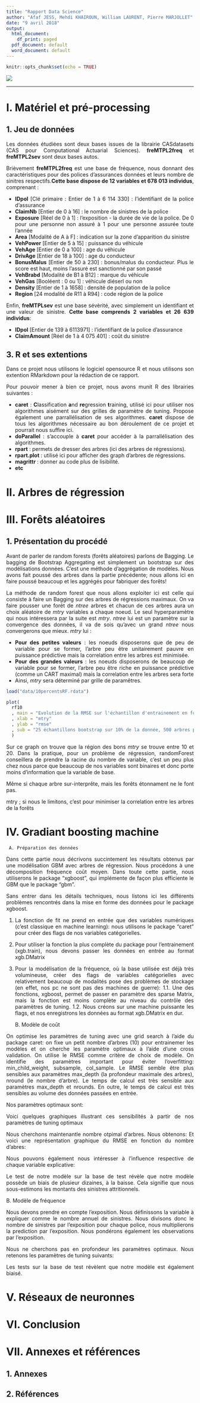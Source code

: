 ---
title: "Rapport Data Science"
author: "Afaf JESS, Mehdi KHAIROUN, William LAURENT, Pierre MARJOLLET"
date: "9 avril 2018"
output:
  html_document:
    df_print: paged
  pdf_document: default
  word_document: default
---
<style>
body {
text-align: justify}
</style>
```{r setup, include=FALSE}
knitr::opts_chunk$set(echo = TRUE)
```

![](images/logoisfa.jpg) 

***

# I. Matériel et pré-processing

## 1. Jeu de données

Les données étudiées sont deux bases issues de la librairie CASdatasets (CAS pour Computational Actuarial Sciences). **freMTPL2freq** et **freMTPL2sev** sont deux bases autos.

Brièvement **freMTPL2freq** est une base de fréquence, nous donnant des caractéristiques pour des polices d'assurances données et leurs nombre de sinitres respectifs.**Cette base dispose de 12 variables et 678 013 individus**, comprenant :

* **IDpol** [Clé primaire : Entier de 1 à 6 114 330] : l'identifiant de la police d'assurance
* **ClaimNb** [Entier de 0 à 16] : le nombre de sinistres de la police
* **Exposure** [Réel de 0 à 1] : l'exposition - la durée de vie de la police. De 0 pour une personne non assuré à 1 pour une personne assurée toute l'année
* **Area** [Modalité de A à F] : indication sur la zone d'apparition du sinistre
* **VehPower** [Entier de 5 à 15] : puissance du véhicule
* **VehAge** [Entier de 0 a 100] : age du véhicule
* **DrivAge** [Entier de 18 à 100] : age du conducteur
* **BonusMalus** [Entier de 50 à 230] : bonus/malus du conducteur. Plus le score est haut, moins l'assuré est sanctionné par son passé
* **VehBrabd** [Modalité de B1 à B12] : marque du véhicule
* **VehGas** [Booléent : 0 ou 1] : véhicule diéserl ou non
* **Density** [Entier de 1 à 1658] : densité de population de la police
* **Region** [24 modalité de R11 à R94] : code région de la police

Enfin, **freMTPLsev** est une base sévèrité, avec simplement un identifiant et une valeur de sinistre. **Cette base comprends 2 variables et 26 639 individus**:

* **IDpol** [Entier de 139 à 6113971] : l'identifiant de la police d'assurance
* **ClaimAmount** [Réel de 1 à 4 075 401] : coût du sinistre



## 3. R et ses extentions

Dans ce projet nous utilisons le logiciel opensource R et nous utilisons son extention RMarkdown pour la rédaction de ce rapport.

Pour pouvoir mener à bien ce projet, nous avons munit R des librairies suivantes :

* **caret** : **C**lassification **a**nd **re**gression **t**raining, utilisé ici pour utiliser nos algorithmes aisément sur des grilles de paramètre de tuning. Propose également une parrallélisation de ses algorithmes. **caret** dispose de tous les algorithmes nécessaire au bon déroulement de ce projet et pourrait nous suffire ici.
* **doParallel** : s'accouple à **caret** pour accéder à la parrallélisation des algorithmes.
* **rpart** : permets de dresser des arbres (ici des arbres de régressions).
* **rpart.plot** : utilisé ici pour afficher des graph d'arbres de régressions.
* **magrittr** : donner au code plus de lisibilité.
* **etc**

# II. Arbres de régression

# III. Forêts aléatoires

## 1. Présentation du procédé

Avant de parler de random forests (forêts aléatoires) parlons de Bagging. Le bagging de Bootstrap Aggregating est simplement un bootstrap sur des modélisations données. C'est une méthode d'aggrégation de modèles. Nous avons fait poussé des arbres dans la partie précédente; nous allons ici en faire poussé beaucoup et les aggrégés pour fabriquer des forêts!

La méthode de random forest que nous allons exploiter ici est celle qui consiste à faire un Bagging sur des arbres de régressions maximaux. On va faire pousser une forêt de $ntree$ arbres et chacun de ces arbres aura un choix aléatoire de $mtry$ variables a chaque noeud. Le seul hyperparamètre qui nous intéressera par la suite est $mtry$. $ntree$ lui est un paramètre sur la convergence des données, il va de sois qu'avec un grand $ntree$ nous convergerons que mieux. $mtry$ lui :

* **Pour des petites valeurs** : les noeuds disposerons que de peu de variable pour se former, l'arbre peu être unitairement pauvre en puissance prédictive mais la correlation entre les arbres est minimisée.
* **Pour des grandes valeurs** : les noeuds disposerons de beaucoup de variable pour se former, l'arbre peu être riche en puissance prédictive (comme un CART maximal) mais la correlation entre les arbres sera forte
* Ainsi, $mtry$ sera déterminé par grille de paramêtres.

```{r plot, echo = FALSE, fig.height=7, fig.width=10}

load("data/10percentsRF.rdata")

plot(
  rf10
  , main = "Evolution de la RMSE sur l'échantillon d'entrainement en fonction de mtry\nModèle sur la sévérité"
  , xlab = "mtry"
  , ylab = "rmse"
  , sub = "25 échantillons bootstrap sur 10% de la donnée, 500 arbres par forêt"
  )

```
Sur ce graph on trouve que la région des bons $mtry$ se trouve entre $10$ et $20$. Dans la pratique, pour un problème de régression, randomForest conseillera de prendre la racine du nombre de variable, c'est un peu plus chez nous parce que beaucoup de nos variables sont binaires et donc porte moins d'information que la variable de base.



Même si chaque arbre sur-interprête, mais les forêts étonnament ne le font pas. 

mtry ; si nous le limitons, c'est pour minimiser la correlation entre les arbres de la forêts

# IV. Gradiant boosting machine
     A. Préparation des données
Dans cette partie nous décrivons succintement les résultats obtenus par une modélisation GBM avec arbres de régression. Nous procédons à une décomposition fréquence coût moyen. Dans toute cette partie, nous utiliserons le package "xgboost", qui implémente de façon plus efficiente le GBM que le package "gbm".

Sans entrer dans les détails techniques, nous listons ici les différents problèmes rencontrés dans la mise en forme des données pour le package xgboost.
 
1. La fonction de fit ne prend en entrée que des variables numériques (c'est classique en machine learning): nous utilisons le package "caret" pour créer des flags de nos variables catégorielles.
2. Pour utiliser la fonction la plus complète du package pour l'entrainement (xgb.train), nous devons passer les données en entrée au format xgb.DMatrix
2. Pour la modélisation de la fréquence, où la base utilisée est déjà très volumineuse, créer des flags de variables catégorielles avec relativement beaucoup de modalités pose des problèmes de stockage (en effet, nos pc ne sont pas des machines de guerre):
    1.1. Une des fonctions, xgboost, permet de passer en paramètre des sparse Matrix, mais la fonction est moins complète au niveau du contrôle des paramètres de tuning.
    1.2. Nous créons sur une machine puissante les flags, et nos enregistrons les données au format xgb.DMatrix en dur. 

     B. Modèle de coût

On optimise les paramètres de tuning avec une grid search à l'aide du package caret: on fixe un petit nombre d'arbres (10) pour entrainemer les modèles et on cherche les paramètre optimaux à l'aide d'une cross validation. On utilise le RMSE comme critère de choix de modèle.
On identifie des paramètres important pour éviter l'overfitting: min_child_weight, subsample, col_sample.
Le RMSE semble être plus sensibles aux paramètres max_depth (la profondeur maximale des arbres), nround (le nombre d'arbre).
Le temps de calcul est très sensible aux paramètres max_depth et nrounds. En outre, le temps de calcul est très sensibles au volume des données passées en entrée.

Nos paramètres optimaux sont:


Voici quelques graphiques illustrant ces sensibilités à partir de nos paramètres de tuning optimaux


Nous cherchons maintenantle nombre otpimal d'arbres. Nous obtenons:
Et voici une représentation graphique du RMSE en fonction du nombre d'abres:



Nous pouvons également nous intéresser à l'influence respective de chaque variable explicative:


Le test de notre modèle sur la base de test révèle que notre modèle possède un biais de plusieur dizaines, à la baisse. Cela signifie que nous sous-estimons les montants des sinistres attritionnels.


  B. Modèle de fréquence

Nous devons prendre en compte l'exposition. Nous définissons la variable à expliquer comme le nombre annuel de sinistres. Nous divisons donc le nombre de sinistres par l'exposition pour chaque police, nous multiplierons la prediction par l'exposition. Nous pondérons également les observations par l'exposition.

Nous ne cherchons pas en profondeur les paramètres optimaux. Nous retenons les paramètres de tuning suivants:

Les tests sur la base de test révèlent que notre modèle est également biaisé. 



# V. Réseaux de neuronnes

# VI. Conclusion 

# VII. Annexes et références

## 1. Annexes

## 2. Références
